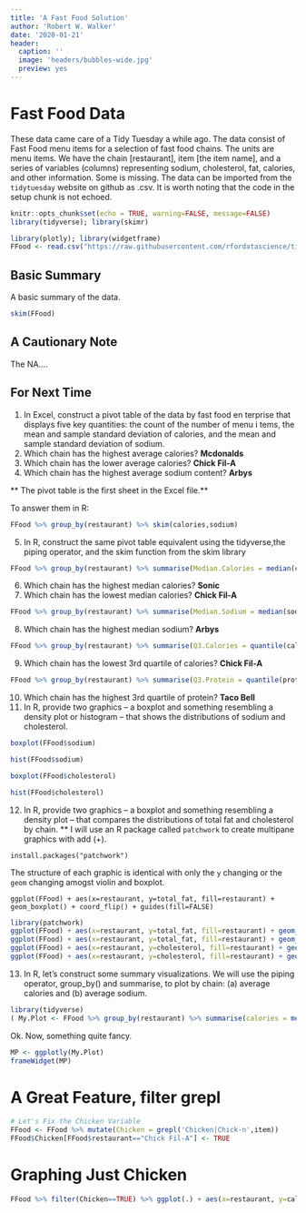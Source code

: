 ---
title: 'A Fast Food Solution'
author: 'Robert W. Walker'
date: '2020-01-21'
header:
  caption: ''
  image: 'headers/bubbles-wide.jpg'
  preview: yes
---



# Fast Food Data

These data came care of a Tidy Tuesday a while ago.  The data consist of Fast Food menu items for a selection of fast food chains.  The units are menu items.  We have the chain [restaurant], item [the item name], and a series of variables (columns) representing sodium, cholesterol, fat, calories, and other information.  Some is missing.  The data can be imported from the `tidytuesday` website on github as .csv.  It is worth noting that the code in the setup chunk is not echoed.

```{r setup, include=FALSE}
knitr::opts_chunk$set(echo = TRUE, warning=FALSE, message=FALSE)
library(tidyverse); library(skimr)
```

```{r LoadData}
library(plotly); library(widgetframe)
FFood <- read.csv("https://raw.githubusercontent.com/rfordatascience/tidytuesday/master/data/2018/2018-09-04/fastfood_calories.csv")
```

## Basic Summary

A basic summary of the data.

```{r pressure, echo=FALSE, message=FALSE}
skim(FFood)
```

## A Cautionary Note

The NA....

## For Next Time

1. In Excel, construct a pivot table of the data by fast food en
terprise that displays five key quantities: the count of the number of menu i
tems, the mean and sample standard deviation of calories, and the mean and sample standard deviation of sodium.
2. Which chain has the highest average calories?  **Mcdonalds**
3. Which chain has the lower average calories?  **Chick Fil-A**
4. Which chain has the highest average sodium content?  **Arbys**

** The pivot table is the first sheet in the Excel file.**

To answer them in R:

```{r}
FFood %>% group_by(restaurant) %>% skim(calories,sodium)
```


5. In R, construct the same pivot table equivalent using the tidyverse,the piping operator, and the skim function from the skim library

```{r}
FFood %>% group_by(restaurant) %>% summarise(Median.Calories = median(calories)) %>% arrange(Median.Calories)
```


6. Which chain has the highest median calories? **Sonic**
7. Which chain has the lowest median calories? **Chick Fil-A**

```{r}
FFood %>% group_by(restaurant) %>% summarise(Median.Sodium = median(sodium))
```

8. Which chain has the highest median sodium? **Arbys**

```{r}
FFood %>% group_by(restaurant) %>% summarise(Q3.Calories = quantile(calories, 0.75))
```


9. Which chain has the lowest 3rd quartile of calories? **Chick Fil-A**

```{r}
FFood %>% group_by(restaurant) %>% summarise(Q3.Protein = quantile(protein, 0.75, na.rm = TRUE))
```


10. Which chain has the highest 3rd quartile of protein? **Taco Bell**
11. In R, provide two graphics -- a boxplot and something resembling a density plot or histogram -- that shows the distributions of sodium and cholesterol.

```{r}
boxplot(FFood$sodium)
```

```{r}
hist(FFood$sodium)
```

```{r}
boxplot(FFood$cholesterol)
```

```{r}
hist(FFood$cholesterol)
```



12. In R, provide two graphics -- a boxplot and something resembling a density plot -- that compares the distributions of total fat and cholesterol by chain. ** I will use an R package called `patchwork` to create multipane graphics with add (+).

```
install.packages("patchwork")
```

The structure of each graphic is identical with only the `y` changing or the `geom` changing amogst violin and boxplot.

```
ggplot(FFood) + aes(x=restaurant, y=total_fat, fill=restaurant) + geom_boxplot() + coord_flip() + guides(fill=FALSE)
```

```{r}
library(patchwork)
ggplot(FFood) + aes(x=restaurant, y=total_fat, fill=restaurant) + geom_boxplot() + coord_flip() + guides(fill=FALSE) + 
ggplot(FFood) + aes(x=restaurant, y=total_fat, fill=restaurant) + geom_violin() + coord_flip() + guides(fill=FALSE) + 
ggplot(FFood) + aes(x=restaurant, y=cholesterol, fill=restaurant) + geom_boxplot() + coord_flip() + guides(fill=FALSE) + 
ggplot(FFood) + aes(x=restaurant, y=cholesterol, fill=restaurant) + geom_violin() + coord_flip() + guides(fill=FALSE)
```

13. In R, let’s construct some summary visualizations.  We will use the piping operator, group_by() and summarise, to plot by chain: (a) average calories and (b) average sodium.

```{r}
library(tidyverse)
( My.Plot <- FFood %>% group_by(restaurant) %>% summarise(calories = mean(calories, na.rm=TRUE)) %>% ggplot(.) + aes(x=reorder(x=restaurant, calories), y=calories) + geom_bar(stat="identity", fill="magenta") + labs(title="Average Calories for Fast Food Chains", x="Chain", y="Average Calories") + theme_light() + coord_flip() )
```

Ok.  Now, something quite fancy.

```{r}
MP <- ggplotly(My.Plot)
frameWidget(MP)
```

# A Great Feature, filter grepl

```{r}
# Let's Fix the Chicken Variable
FFood <- FFood %>% mutate(Chicken = grepl('Chicken|Chick-n',item))
FFood$Chicken[FFood$restaurant=="Chick Fil-A"] <- TRUE
```

# Graphing Just Chicken

```{r}
FFood %>% filter(Chicken==TRUE) %>% ggplot(.) + aes(x=restaurant, y=calories, fill=restaurant, color=restaurant) + geom_violin(alpha=0.3) + scale_fill_viridis_d() + scale_color_viridis_d() + geom_jitter(alpha=0.2) + coord_flip() + guides(fill=FALSE, color=FALSE) + labs(x="Chain", y="Calories", main="Calories of Chicken Items by Chain")
```
